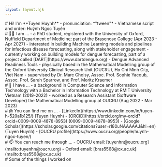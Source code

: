 ```yaml
---
layout: layout.njk
---
```


<div id="innerBody" className="grid grid-cols-1 gap-y-10">
  <section>
    # Hi! I'm **Tuyen Huynh**
    - pronunciation: *"tween"*
    - Vietnamese script and order: Huỳnh Ngọc Tuyên
  </section>

  <section>
    # 👨‍🎓 I am ...
    - a PhD student, registered with the University of Oxford, Nuffield Department of Medicine; part of the Brasenose College (Apr 2023 - Apr 2027) 
    - interested in building Machine Learning models and pipelines for infectious disease forecasting, along with stakeholder engagement
    - currently working on building models for dengue forecasting, part of a project called [DART](https://www.dartdengue.org) - Dengue Advanced Readiness Tools
    - physically based in the Mathematical Modelling group of the Oxford University Clinical Research Unit (OUCRU), Ho Chi Minh City, Viet Nam 
    - supervised by Dr. Marc Choisy, Assoc. Prof. Sophie Yacoub, Assoc. Prof. Sarah Sparrow, and Prof. Moritz Kraemer
  </section>

  <section>
    # 💼 I have ...
    - a background in Computer Science and Information Technology with a Bachelor in Information Technology at RMIT University Vietnam (2019-2022)
    - worked as a Research Assistant (Software Developer) the Mathematical Modelling group at OUCRU (Aug 2022 - Mar 2023)
  </section>

  <section>
    # @ You can find me on ...
    - [LinkedIn](https://www.linkedin.com/in/tuyen-h-520a1b125/) (Tuyen Huynh)
    - [ORCiD](https://orcid.org/my-orcid?orcid=0009-0009-4878-8953) (0009-0009-4878-8953)
    - [Google Scholar](https://scholar.google.com/citations?user=rI80uNAAAAAJ&hl=en) (Tuyen Huynh)
    - [OUCRU profile](https://www.oucru.org/people/huynh-ngoc-tuyen/)
  </section>

  <section>
    # 📫 You can reach me through ...
    - OUCRU email: [tuyenhn@oucru.org](mailto:tuyenhn@oucru.org)
    - Oxford email: [bras5568@ox.ac.uk](mailto:bras5568@ox.ac.uk)
  </section>

  <section>
    # Some of the things I worked on
  </section>
</div>
